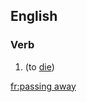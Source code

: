 ==English==

===Verb===
{{head|en|head=[[passing]] [[away]]}}

# {{context|euphemistic|lang=en}} {{present participle of|pass away}} (to [[die]])

[[fr:passing away]]